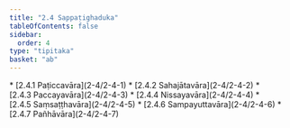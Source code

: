 ```yaml
---
title: "2.4 Sappaṭighaduka"
tableOfContents: false
sidebar:
  order: 4
type: "tipitaka"
basket: "ab"
---
```



<DynamicBreadcrumb />



<TableOfContents>
* [2.4.1 Paṭiccavāra](2-4/2-4-1)
* [2.4.2 Sahajātavāra](2-4/2-4-2)
* [2.4.3 Paccayavāra](2-4/2-4-3)
* [2.4.4 Nissayavāra](2-4/2-4-4)
* [2.4.5 Saṃsaṭṭhavāra](2-4/2-4-5)
* [2.4.6 Sampayuttavāra](2-4/2-4-6)
* [2.4.7 Pañhāvāra](2-4/2-4-7)
</TableOfContents>